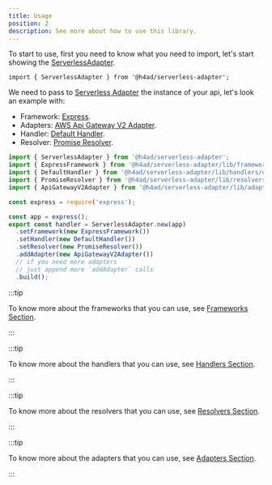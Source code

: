 ---
title: Usage
position: 2
description: See more about how to use this library.
---

To start to use, first you need to know what you need to import, let's start showing the [ServerlessAdapter](/docs/api/ServerlessAdapter).

```tsx
import { ServerlessAdapter } from '@h4ad/serverless-adapter';
```

We need to pass to [Serverless Adapter](/docs/api/ServerlessAdapter) the instance of your api, let's look an example with:

- Framework: [Express](../frameworks/express).
- Adapters: [AWS Api Gateway V2 Adapter](../adapters/aws/api-gateway-v2).
- Handler: [Default Handler](../handlers/default).
- Resolver: [Promise Resolver](../resolvers/promise).

```ts
import { ServerlessAdapter } from '@h4ad/serverless-adapter';
import { ExpressFramework } from '@h4ad/serverless-adapter/lib/frameworks/express';
import { DefaultHandler } from '@h4ad/serverless-adapter/lib/handlers/default';
import { PromiseResolver } from '@h4ad/serverless-adapter/lib/resolvers/promise';
import { ApiGatewayV2Adapter } from '@h4ad/serverless-adapter/lib/adapters/aws';

const express = require('express');

const app = express();
export const handler = ServerlessAdapter.new(app)
  .setFramework(new ExpressFramework())
  .setHandler(new DefaultHandler())
  .setResolver(new PromiseResolver())
  .addAdapter(new ApiGatewayV2Adapter())
  // if you need more adapters
  // just append more `addAdapter` calls
  .build();
```

:::tip

To know more about the frameworks that you can use, see [Frameworks Section](../../category/frameworks).

:::

:::tip

To know more about the handlers that you can use, see [Handlers Section](../../category/handlers).

:::


:::tip

To know more about the resolvers that you can use, see [Resolvers Section](../../category/resolvers).

:::


:::tip

To know more about the adapters that you can use, see [Adapters Section](../../category/adapters).

:::
